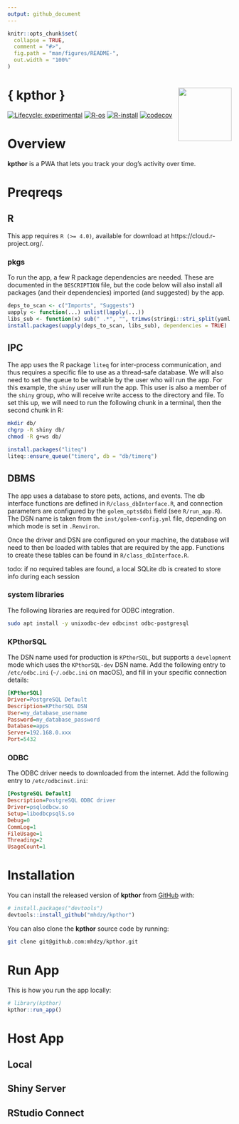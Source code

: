 ```yaml
---
output: github_document
---
```


<!-- README.md is generated from README.Rmd. Please edit that file -->

```r
knitr::opts_chunk$set(
  collapse = TRUE,
  comment = "#>",
  fig.path = "man/figures/README-",
  out.width = "100%"
)
```

# { kpthor } <img src="inst/app/www/favicon.ico" align="right" width="120"/>

<!-- badges: start -->
[![Lifecycle: experimental](https://img.shields.io/badge/lifecycle-experimental-orange.svg)](https://lifecycle.r-lib.org/articles/stages.html#experimental)
[![R-os](https://github.com/mhdzy/kpthor/workflows/R-os/badge.svg)](https://github.com/mhdzy/kpthor/actions)
[![R-install](https://github.com/mhdzy/kpthor/workflows/R-install/badge.svg)](https://github.com/mhdzy/kpthor/actions)
[![codecov](https://codecov.io/gh/mhdzy/kpthor/branch/main/graph/badge.svg?token=6HK4PC05NR)](https://codecov.io/gh/mhdzy/kpthor)
<!-- badges: end -->

# Overview

**kpthor** is a PWA that lets you track your dog's activity over time.

# Preqreqs

## R
This app requires `R (>= 4.0)`, available for download at https://cloud.r-project.org/. 

### pkgs
To run the app, a few R package dependencies are needed. These are documented in the `DESCRIPTION` file, but the code below will also install all packages (and their dependencies) imported (and suggested) by the app. 

``` r
deps_to_scan <- c("Imports", "Suggests")
uapply <- function(...) unlist(lapply(...))
libs_sub <- function(x) sub(" .*", "", trimws(stringi::stri_split(yaml::read_yaml("DESCRIPTION")[[x]], fixed = ",")[[1]]))
install.packages(uapply(deps_to_scan, libs_sub), dependencies = TRUE)
```

## IPC
The app uses the R package `liteq` for inter-process communication, and thus requires a specific file to use as a thread-safe database. We will also need to set the queue to be writable by the user who will run the app. For this example, the `shiny` user will run the app. This user is also a member of the `shiny` group, who will receive write access to the directory and file. To set this up, we will need to run the following chunk in a terminal, then the second chunk in R:

``` sh
mkdir db/
chgrp -R shiny db/
chmod -R g+ws db/
```

``` r
install.packages("liteq")
liteq::ensure_queue("timerq", db = "db/timerq")
```

## DBMS
The app uses a database to store pets, actions, and events. The db interface functions are defined in `R/class_dbInterface.R`, and connection parameters are configured by the `golem_opts$dbi` field (see `R/run_app.R`). The DSN name is taken from the `inst/golem-config.yml` file, depending on which mode is set in `.Renviron`. 

Once the driver and DSN are configured on your machine, the database will need to then be loaded with tables that are required by the app. Functions to create these tables can be found in `R/class_dbInterface.R`.

todo: if no required tables are found, a local SQLite db is created to store info during each session

### system libraries
The following libraries are required for ODBC integration.

``` sh
sudo apt install -y unixodbc-dev odbcinst odbc-postgresql
```

### KPthorSQL
The DSN name used for production is `KPthorSQL`, but supports a `development` mode which uses the `KPthorSQL-dev` DSN name. Add the following entry to `/etc/odbc.ini` (`~/.odbc.ini` on macOS), and fill in your specific connection details:

``` ini
[KPthorSQL]
Driver=PostgreSQL Default
Description=KPthorSQL DSN
User=my_database_username
Password=my_database_password
Database=apps
Server=192.168.0.xxx
Port=5432
```

### ODBC
The ODBC driver needs to downloaded from the internet. Add the following entry to `/etc/odbcinst.ini`:

``` ini
[PostgreSQL Default]
Description=PostgreSQL ODBC driver
Driver=psqlodbcw.so
Setup=libodbcpsqlS.so
Debug=0
CommLog=1
FileUsage=1
Threading=2
UsageCount=1
```

# Installation

You can install the released version of **kpthor** from [GitHub](https://github.com/) with:

``` r
# install.packages("devtools")
devtools::install_github("mhdzy/kpthor")
```

You can also clone the **kpthor** source code by running:

``` zsh
git clone git@github.com:mhdzy/kpthor.git
```

# Run App

This is how you run the app locally:

```r
# library(kpthor)
kpthor::run_app()
```

# Host App

## Local

## Shiny Server

## RStudio Connect
